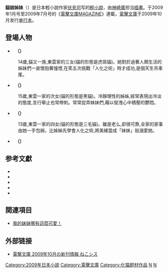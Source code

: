 {{Infobox animanga/Headerofja
|標題= 貓娘姊妹
|圖像= Neko-Sis light novel.jpg
|說明= 《貓娘姊妹》輕小說封面
|類型= [[喜劇|喜劇]]
}}
{{Infobox animanga/Novel
|輕小說= 是
|作者= [[伏見司|伏見司]]
|插圖= [[かんざきひろ|かんざきひろ]]
|出版社= {{flagicon|Japan}} [[ASCII_MEDIA_WORKS|ASCII MEDIA WORKS]]
|其他出版社= {{flagicon|Taiwan}} [[台湾国際角川書店|台湾国際角川書店]]
|連載雜誌= [[電撃文庫MAGAZINE|電撃文庫MAGAZINE]]
|label= [[電撃文庫|電撃文庫]]
|發售日= 2009年10月10日
|開始= Vol.5（2009年1月号）
|結束= Vol.8（2009年7月号）
|冊數= 全1巻
|話數= 全4話
}}
{{Infobox animanga/Footerofja}}
'''貓娘姊妹'''（{{lang-ja|ねこシス}}）是日本輕小說作家[[伏見司|伏見司]]写的[[輕小說|輕小說]]，由[[神崎廣|神崎廣]]担当[[插畫|插畫]]。于2009年1月号至2009年7月号的《[[電擊文庫MAGAZINE|電擊文庫MAGAZINE]]》連載，[[電擊文庫|電擊文庫]]于2009年10月发行[[单行本|单行本]]。

== 登場人物 ==
* '''{{lang|ja|東雲 美緒}}　（{{lang|ja|しののめ みお}}）'''
:14歲,貓又一族,東雲家的三女(貓的形態是虎斑貓)。她對於過著人類生活的姊妹們一直懷抱著憧憬,在笫五次挑戰「人化之術」時才成功,是個天生吊車尾。

* '''{{lang|ja|東雲 千夜子}}　（{{lang|ja|しののめ ちやこ}}）'''
:15歲,東雲一家的次女(貓的形態是黑貓)。冷靜理性的姊姊,經常表現出冷淡的態度,言行舉止也常帶刺。常常捉弄妹妹們,藉以發洩心中積壓的鬱悶。

* '''{{lang|ja|東雲 鈴}}　（{{lang|ja|しののめ りん}}）'''
:13歲,東雲一家的四女(貓的形態是三毛貓)。雖是老么,卻很可靠,全家的家事由她一手包辦。比姊姊先學會人化之術,將美緒當成「妹妹」般溺愛她。

* '''{{lang|ja|東雲 かぐら}}　（{{lang|ja|しののめ かぐら}}）'''

== 参考文獻 ==
{{Reflist}}
{{refbegin|30em}}
*{{Cite book<!--|和書
-->|author=伏見つかさ
|authorlink=伏見つかさ
|title=ねこシス
|publisher=[[アスキー・メディアワークス|アスキー・メディアワークス]]
|series=[[電撃文庫|電撃文庫]]
|date=2009-10-10
|edition=初版
|isbn=978-4-04-868071-4
|ref=CITE_ねこシス
}}
*{{Cite book<!--|和書
-->|author=伏見つかさ
|authorlink=伏見つかさ
|title=[[俺の妹がこんなに可愛いわけがない|俺の妹がこんなに可愛いわけがない]]
|publisher=[[アスキー・メディアワークス|アスキー・メディアワークス]]
|series=[[電撃文庫|電撃文庫]]
|volume=第1巻
|date=2008-08-10
|edition=15版
|isbn=978-4-04-867180-4
|ref=CITE_俺の妹1巻
}}
*{{Cite book<!--|和書
-->|author=伏見つかさ
|authorlink=伏見つかさ
|title=[[俺の妹がこんなに可愛いわけがない|俺の妹がこんなに可愛いわけがない]]
|publisher=[[アスキー・メディアワークス|アスキー・メディアワークス]]
|series=[[電撃文庫|電撃文庫]]
|volume=第2巻
|date=2008-12-10
|edition=11版
|isbn=978-4-04-867426-3
|ref=CITE_俺の妹2巻
}}
*{{Cite book<!--|和書
-->|author=伏見つかさ
|authorlink=伏見つかさ
|title=[[俺の妹がこんなに可愛いわけがない|俺の妹がこんなに可愛いわけがない]]
|publisher=[[アスキー・メディアワークス|アスキー・メディアワークス]]
|series=[[電撃文庫|電撃文庫]]
|volume=第3巻
|date=2009-04-10
|edition=7版
|isbn=978-4-04-867758-5
|ref=CITE_俺の妹3巻
}}
*{{Cite book<!--|和書
-->|author=伏見つかさ
|authorlink=伏見つかさ
|title=[[俺の妹がこんなに可愛いわけがない|俺の妹がこんなに可愛いわけがない]]
|publisher=[[アスキー・メディアワークス|アスキー・メディアワークス]]
|series=[[電撃文庫|電撃文庫]]
|volume=第5巻
|date=2010-01-10
|edition=3版
|isbn=978-4-04-868271-8
|ref=CITE_俺の妹5巻
}}
{{refend}}

== 関連項目 ==
* [[我的妹妹哪有這麼可愛！|我的妹妹哪有這麼可愛！]]

== 外部链接 ==
* [https://web.archive.org/web/20090913082331/http://dengekibunko.dengeki.com/new/bunko0910.php#new8 電撃文庫 2009年10月の新刊情報 ねこシス]{{ja icon}}

{{DEFAULTSORT:neko sis}}
[[Category:2009年日本小說|Category:2009年日本小說]]
[[Category:電擊文庫|Category:電擊文庫]]
[[Category:化猫题材作品|Category:化猫题材作品]]
[[Category:變身|N]]
[[Category:伏見司|N]]